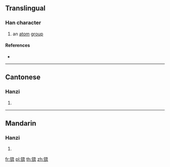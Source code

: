 {{character info/new}}
{{also|巯}}
==Translingual==

===Han character===
{{Han char|rn=48|rad=工|as=10|sn=13|four=10112|canj=MMYIU|ids=⿰巠㐬}}

# an [[atom]] [[group]]

====References====
* {{Han ref|kx=0326.051|hdz=10414.040|uh=5DF0|ud=24048|bh=DD57|bd=56663}}

----

==Cantonese==

===Hanzi===
{{yue-hanzi|jyut=[[kau4]]|y=kau4|sim=巯}}

# {{defn|lang=yue|sort=工10}}

----

==Mandarin==

===Hanzi===
{{cmn-hanzi|sim=巯|pin=[[qiú]] ([[qiu2]])|wg=ch'iu<sup>2</sup>}}

# {{defn|lang=cmn|sort=工10}}

[[fr:巰]]
[[pl:巰]]
[[th:巰]]
[[zh:巰]]